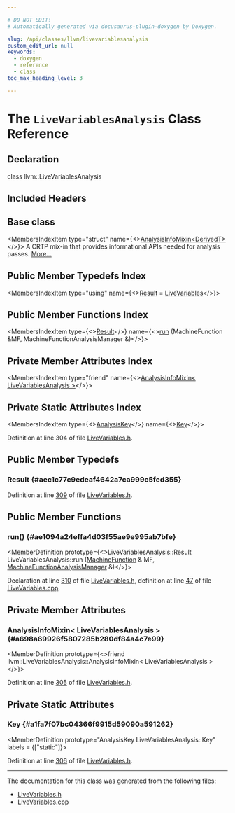 ```yaml
---

# DO NOT EDIT!
# Automatically generated via docusaurus-plugin-doxygen by Doxygen.

slug: /api/classes/llvm/livevariablesanalysis
custom_edit_url: null
keywords:
  - doxygen
  - reference
  - class
toc_max_heading_level: 3

---
```





# The `LiveVariablesAnalysis` Class Reference

<DoxygenPage pluginConfig={pluginConfig}>



## Declaration

<CodeBlock>class llvm::LiveVariablesAnalysis</CodeBlock>

## Included Headers

<IncludesList>
<IncludesListItem
  filePath="llvm/CodeGen/LiveVariables.h"
  permalink="/docs/api/files/include/include/llvm/include/llvm/codegen/livevariables-h"
  isLocal="true" />
</IncludesList>

## Base class

<MembersIndex>

<MembersIndexItem
  type="struct"
  name={<><a href="/docs/api/structs/llvm/analysisinfomixin">AnalysisInfoMixin&lt;DerivedT&gt;</a></>}>
A CRTP mix-in that provides informational APIs needed for analysis passes. <a href="/docs/api/structs/llvm/analysisinfomixin/#details">More...</a>
</MembersIndexItem>

</MembersIndex>

## Public Member Typedefs Index

<MembersIndex>

<MembersIndexItem
  type="using"
  name={<><a href="#aec1c77c9edeaf4642a7ca999c5fed355">Result</a> = <a href="/docs/api/classes/llvm/livevariables">LiveVariables</a></>}>
</MembersIndexItem>

</MembersIndex>

## Public Member Functions Index

<MembersIndex>

<MembersIndexItem
  type={<><a href="#aec1c77c9edeaf4642a7ca999c5fed355">Result</a></>}
  name={<><a href="#ae1094a24effa4d03f55ae9e995ab7bfe">run</a> (MachineFunction &amp;MF, MachineFunctionAnalysisManager &amp;)</>}>
</MembersIndexItem>

</MembersIndex>

## Private Member Attributes Index

<MembersIndex>

<MembersIndexItem
  type="friend"
  name={<><a href="#a698a69926f5807285b280df84a4c7e99">AnalysisInfoMixin&lt; LiveVariablesAnalysis &gt;</a></>}>
</MembersIndexItem>

</MembersIndex>

## Private Static Attributes Index

<MembersIndex>

<MembersIndexItem
  type={<><a href="/docs/api/structs/llvm/analysiskey">AnalysisKey</a></>}
  name={<><a href="#a1fa7f07bc04366f9915d59090a591262">Key</a></>}>
</MembersIndexItem>

</MembersIndex>


Definition at line 304 of file <a href="/docs/api/files/include/include/llvm/include/llvm/codegen/livevariables-h">LiveVariables.h</a>.

<SectionDefinition>

## Public Member Typedefs

### Result {#aec1c77c9edeaf4642a7ca999c5fed355}

<MemberDefinition
  prototype="using llvm::LiveVariablesAnalysis::Result =  LiveVariables">

Definition at line <a href="/docs/api/files/include/include/llvm/include/llvm/codegen/livevariables-h/#l00309">309</a> of file <a href="/docs/api/files/include/include/llvm/include/llvm/codegen/livevariables-h">LiveVariables.h</a>.
</MemberDefinition>

</SectionDefinition>

<SectionDefinition>

## Public Member Functions

### run() {#ae1094a24effa4d03f55ae9e995ab7bfe}

<MemberDefinition
  prototype={<>LiveVariablesAnalysis::Result LiveVariablesAnalysis::run (<a href="/docs/api/classes/llvm/machinefunction">MachineFunction</a> &amp; MF, <a href="/docs/api/namespaces/llvm/#a064825a8817522ca733ac413a7122d36">MachineFunctionAnalysisManager</a> &amp;)</>}>

Declaration at line <a href="/docs/api/files/include/include/llvm/include/llvm/codegen/livevariables-h/#l00310">310</a> of file <a href="/docs/api/files/include/include/llvm/include/llvm/codegen/livevariables-h">LiveVariables.h</a>, definition at line <a href="/docs/api/files/lib/lib/codegen/livevariables-cpp/#l00047">47</a> of file <a href="/docs/api/files/lib/lib/codegen/livevariables-cpp">LiveVariables.cpp</a>.
</MemberDefinition>

</SectionDefinition>

<SectionDefinition>

## Private Member Attributes

### AnalysisInfoMixin&lt; LiveVariablesAnalysis &gt; {#a698a69926f5807285b280df84a4c7e99}

<MemberDefinition
  prototype={<>friend llvm::LiveVariablesAnalysis::AnalysisInfoMixin&lt; LiveVariablesAnalysis &gt;</>}>

Definition at line <a href="/docs/api/files/include/include/llvm/include/llvm/codegen/livevariables-h/#l00305">305</a> of file <a href="/docs/api/files/include/include/llvm/include/llvm/codegen/livevariables-h">LiveVariables.h</a>.
</MemberDefinition>

</SectionDefinition>

<SectionDefinition>

## Private Static Attributes

### Key {#a1fa7f07bc04366f9915d59090a591262}

<MemberDefinition
  prototype="AnalysisKey LiveVariablesAnalysis::Key"
  labels = {["static"]}>

Definition at line <a href="/docs/api/files/include/include/llvm/include/llvm/codegen/livevariables-h/#l00306">306</a> of file <a href="/docs/api/files/include/include/llvm/include/llvm/codegen/livevariables-h">LiveVariables.h</a>.
</MemberDefinition>

</SectionDefinition>

<hr/>

The documentation for this class was generated from the following files:

<ul>
<li><a href="/docs/api/files/include/include/llvm/include/llvm/codegen/livevariables-h">LiveVariables.h</a></li>
<li><a href="/docs/api/files/lib/lib/codegen/livevariables-cpp">LiveVariables.cpp</a></li>
</ul>

</DoxygenPage>
